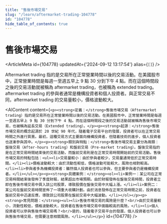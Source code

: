 ```yaml
---
title: "售後市場交易"
slug: "/learn/aftermarket-trading-104778"
id: "104778"
hide_table_of_contents: true
---
```



# 售後市場交易

<ArticleMeta id={104778} updatedAt={'2024-09-12 13:17:54'} alias={`[]`} />
<div className='border-solid border-b border-t-0 my-4 border-[var(--ifm-color-gray-300)]' />

Aftermarket trading 指的是交易所在正常營業時間以後的交易活動。在美國股市中，正常營業時間是每週一至週五早上 9 點 30 分到下午 4 點。而在這個時間段之後的交易活動就被稱為 aftermarket trading，也被稱為 extended trading。aftermarket trading 的參與者通常是機構投資者和個人投資者。與正常交易不同，aftermarket trading 的交易量較小，價格波動較大。

<AIContent content={`<p><strong>定義：</strong>售後市場交易（Aftermarket trading）指的是交易所在正常營業時間以後的交易活動。在美國股市中，正常營業時間是每週一至週五早上 9 點 30 分到下午 4 點。而在這個時間段之後的交易活動就被稱為售後市場交易，也被稱為延長交易（Extended trading）。</p><p><strong>起源：</strong>售後市場交易的概念起源於 20 世紀 90 年代，隨着電子交易平台的發展，投資者可以在正常交易時間之外進行買賣。最初，這種交易方式主要面向機構投資者，但隨着技術的進步，個人投資者也逐漸參與其中。</p><p><strong>類別與特點：</strong>售後市場交易主要分為兩類：盤後交易（After-hours trading）和盤前交易（Pre-market trading）。盤後交易指的是在正常交易時間結束後的交易活動，而盤前交易則是在正常交易時間開始前的交易活動。售後市場交易的特點包括：<ul><li>交易量較小：由於參與者較少，交易量通常低於正常交易時間。</li><li>價格波動較大：由於流動性較低，價格波動可能較大，風險也相對較高。</li><li>參與者多為機構投資者：雖然個人投資者也可以參與，但主要參與者仍是機構投資者。</li></ul></p><p><strong>具體案例：</strong><ol><li>案例一：某公司在正常交易時間結束後發佈了季度財報，結果超出市場預期。由於財報發佈在盤後交易時間，投資者立即在售後市場交易中買入該公司股票，導致股價在盤後交易中大幅上漲。</li><li>案例二：某公司在盤前交易時間宣佈了一項重大收購計劃。由於消息發佈在正常交易時間之前，投資者在盤前交易中迅速反應，導致該公司股票在盤前交易中大幅波動。</li></ol></p><p><strong>常見問題：</strong><ul><li>售後市場交易的風險是什麼？<br/>由於交易量較小，流動性較低，價格波動較大，投資者在售後市場交易中面臨較高的風險。</li><li>個人投資者可以參與售後市場交易嗎？<br/>是的，隨着電子交易平台的發展，個人投資者也可以參與售後市場交易，但需要注意相關風險。</li></ul></p>`} id={104778} />
